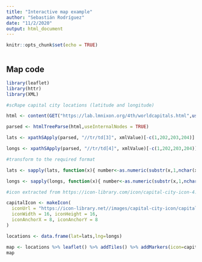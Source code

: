 ---
title: "Interactive map example"
author: "Sebastián Rodríguez"
date: "11/2/2020"
output: html_document
---

```{r setup, include=FALSE}
knitr::opts_chunk$set(echo = TRUE)
```

```{r ref.label="code",echo=FALSE,warning=FALSE,message=FALSE,fig.width=9,fig.align='center'}

```


## Map code

```{r label="code",eval=FALSE}
library(leaflet)
library(httr)
library(XML)

#scRape capital city locations (latitude and longitude)

html <- content(GET("https://lab.lmnixon.org/4th/worldcapitals.html",user_agent("Mozilla/5.0 (Windows NT 10.0; Win64; x64) AppleWebKit/537.36 (KHTML, like Gecko) Chrome/86.0.4240.111 Safari/537.36")))

parsed <- htmlTreeParse(html,useInternalNodes = TRUE)

lats <- xpathSApply(parsed, "//tr/td[3]", xmlValue)[-c(1,202,203,204)]

longs <- xpathSApply(parsed, "//tr/td[4]", xmlValue)[-c(1,202,203,204)]

#transform to the required format

lats <- sapply(lats, function(x){ number<-as.numeric(substr(x,1,nchar(x)-1)) ;ifelse(grepl(pattern = "N",fixed = TRUE,x = x),number,number*-1)})

longs <- sapply(longs, function(x){ number<-as.numeric(substr(x,1,nchar(x)-1)) ;ifelse(grepl(pattern = "E",fixed = TRUE,x = x),number,number*-1)})

#icon extracted from https://icon-library.com/icon/capital-city-icon-4.html

capitalIcon <- makeIcon(
  iconUrl = "https://icon-library.net//images/capital-city-icon/capital-city-icon-4.jpg",
  iconWidth = 16, iconHeight = 16,
  iconAnchorX = 8, iconAnchorY = 8
)

locations <- data.frame(lat=lats,lng=longs)

map <- locations %>% leaflet() %>% addTiles() %>% addMarkers(icon=capitalIcon)
map
```